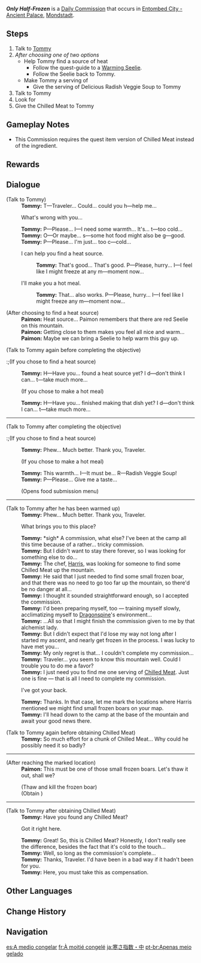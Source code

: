 {{Quest Infobox
|id            = 20520
|type          = Commission
|image         = Commission Only Half-Frozen.png
|npc           = Tommy
|startLocation = [[Entombed City - Ancient Palace]], [[Mondstadt]]
|region        = Mondstadt
|area          = Dragonspine
|subarea       = Entombed City - Ancient Palace
|characters    = Paimon; Tommy; Traveler
|otherRewards  = 
*AR-Dependent Rewards
}}
'''''Only Half-Frozen''''' is a [[Daily Commission]] that occurs in [[Entombed City - Ancient Palace]], [[Mondstadt]].
==Steps==
#Talk to [[Tommy]]
#''After choosing one of two options''
#*Help Tommy find a source of heat
#**Follow the quest-guide to a [[Warming Seelie]].
#**Follow the Seelie back to Tommy.
#*Make Tommy a serving of {{Item|Delicious Radish Veggie Soup}}
#**Give the serving of Delicious Radish Veggie Soup to Tommy
#Talk to Tommy
#Look for {{Item|Chilled Meat (Quest Item)|text=Chilled Meat}}
#Give the Chilled Meat to Tommy

==Gameplay Notes==
* This Commission requires the quest item version of Chilled Meat instead of the ingredient.

==Rewards==
{{Commission Rewards|low}}

==Dialogue==
{{Quest Description|Despite being well on the way towards freezing to death, [[Tommy]] the adventurer is concerned about one thing only: his incomplete commission...}}
{{Dialogue Start}}
;(Talk to Tommy)
:'''Tommy:''' T&mdash;Traveler... Could... could you h&mdash;help me...
:{{DIcon|Talk}} What's wrong with you...
:'''Tommy:''' P&mdash;Please... I&mdash;I need some warmth... It's... t&mdash;too cold...
:'''Tommy:''' O&mdash;Or maybe... s&mdash;some hot food might also be g&mdash;good.
:'''Tommy:''' P&mdash;Please... I'm just... too c&mdash;cold...
:{{DIcon|Talk}} I can help you find a heat source.
::'''Tommy:''' That's good... That's good. P&mdash;Please, hurry... I&mdash;I feel like I might freeze at any m&mdash;moment now...
:{{DIcon|Talk}} I'll make you a hot meal.
::'''Tommy:''' That... also works. P&mdash;Please, hurry... I&mdash;I feel like I might freeze any m&mdash;moment now...

;(After choosing to find a heat source)
:'''Paimon:''' Heat source... Paimon remembers that there are red Seelie on this mountain.
:'''Paimon:''' Getting close to them makes you feel all nice and warm...
:'''Paimon:''' Maybe we can bring a Seelie to help warm this guy up.

;(Talk to Tommy again before completing the objective)
:;(If you chose to find a heat source)
:'''Tommy:''' H&mdash;Have you... found a heat source yet? I d&mdash;don't think I can... t&mdash;take much more...
:;(If you chose to make a hot meal)
:'''Tommy:''' H&mdash;Have you... finished making that dish yet? I d&mdash;don't think I can... t&mdash;take much more...
----
;(Talk to Tommy after completing the objective)
:;(If you chose to find a heat source)
:'''Tommy:''' Phew... Much better. Thank you, Traveler.
:;(If you chose to make a hot meal)
:'''Tommy:''' This warmth... I&mdash;It must be... R&mdash;Radish Veggie Soup!
:'''Tommy:''' P&mdash;Please... Give me a taste...
:;(Opens food submission menu)
----
;(Talk to Tommy after he has been warmed up)
:'''Tommy:''' Phew... Much better. Thank you, Traveler.
:{{DIcon|Talk}} What brings you to this place?
:'''Tommy:''' *sigh* A commission, what else? I've been at the camp all this time because of a rather... tricky commission.
:'''Tommy:''' But I didn't want to stay there forever, so I was looking for something else to do...
:'''Tommy:''' The chef, [[Harris]], was looking for someone to find some Chilled Meat up the mountain.
:'''Tommy:''' He said that I just needed to find some small frozen boar, and that there was no need to go too far up the mountain, so there'd be no danger at all...
:'''Tommy:''' I thought it sounded straightforward enough, so I accepted the commission.
:'''Tommy:''' I'd been preparing myself, too &mdash; training myself slowly, acclimatizing myself to [[Dragonspine]]'s environment...
:'''Tommy:''' ...All so that I might finish the commission given to me by that alchemist lady.
:'''Tommy:''' But I didn't expect that I'd lose my way not long after I started my ascent, and nearly get frozen in the process. I was lucky to have met you...
:'''Tommy:''' My only regret is that... I couldn't complete my commission...
:'''Tommy:''' Traveler... you seem to know this mountain well. Could I trouble you to do me a favor?
:'''Tommy:''' I just need you to find me one serving of [[Chilled Meat (Quest Item)|Chilled Meat]]. Just one is fine &mdash; that is all I need to complete my commission.
:{{DIcon|Talk}} I've got your back.
:'''Tommy:''' Thanks. In that case, let me mark the locations where Harris mentioned we might find small frozen boars on your map.
:'''Tommy:''' I'll head down to the camp at the base of the mountain and await your good news there.

;(Talk to Tommy again before obtaining Chilled Meat)
:'''Tommy:''' So much effort for a chunk of Chilled Meat... Why could he possibly need it so badly?
----
;(After reaching the marked location)
:'''Paimon:''' This must be one of those small frozen boars. Let's thaw it out, shall we?
:;(Thaw and kill the frozen boar)
:;(Obtain {{Item|Chilled Meat (Quest Item)|text=Chilled Meat}})
----
;(Talk to Tommy after obtaining Chilled Meat)
:'''Tommy:''' Have you found any Chilled Meat?
:{{DIcon|Talk}} Got it right here.
:'''Tommy:''' Great! So, this is Chilled Meat? Honestly, I don't really see the difference, besides the fact that it's cold to the touch...
:'''Tommy:''' Well, so long as the commission's complete...
:'''Tommy:''' Thanks, Traveler. I'd have been in a bad way if it hadn't been for you.
:'''Tommy:''' Here, you must take this as compensation.
{{Dialogue End}}

==Other Languages==
{{Other Languages
|en      = Only Half-Frozen
|zhs     = 中度冰寒
|zhs_rm  = Zhōngdù Bīnghán
|zht     = 中度冰寒
|zht_rm  = Zhōngdù Bīnghán
|zh_tl   = Medium-Level Ice and Cold
|ja      = 寒さ指数・中
|ja_rm   = Samusa Shisuu - Chuu
|ja_tl   = Coldness Index - In Process
|ko      = 추위 지수・중
|ko_tl   = Cold Degree - Middle
|es      = A medio congelar
|es_tl   = Half Frozen
|fr      = À moitié congelé
|fr_tl   = Half Frozen
|ru      = Полумороженое мясо
|ru_tl   = Half-Frozen Meat
|th      = ความเหน็บหนาวที่ถาโถม
|th_rm   = 
|th_tl   = The Cold That Rushes In
|vi      = Băng Giá Vừa Đủ
|vi_tl   = Just Being Frozen Enough
|de      = Nur Halb Gefroren
|de_tl   = Only Half-Frozen
|id      = Hampir Membeku
|id_tl   = Almost Being Frozen
|pt      = Apenas meio gelado
|pt_tl   = 
|tr      = Kısmen Donmuş
|tr_tl   = Partially Frozen
|it      = Mezzo congelato
|it_tl   = 
}}

==Change History==
{{Change History|1.2}}

==Navigation==
{{Commission Navbox|Mondstadt|Standalone}}

[[es:A medio congelar]]
[[fr:À moitié congelé]]
[[ja:寒さ指数・中]]
[[pt-br:Apenas meio gelado]]